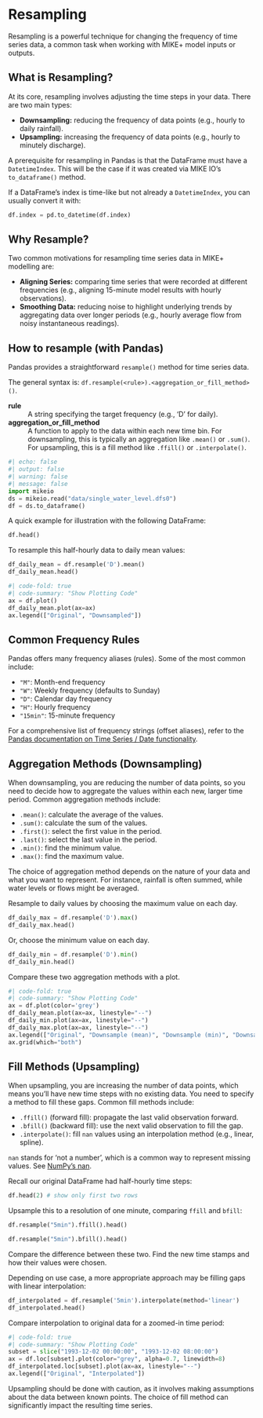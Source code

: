 # Resampling

Resampling is a powerful technique for changing the frequency of time series data, a common task when working with MIKE+ model inputs or outputs.

## What is Resampling?

At its core, resampling involves adjusting the time steps in your data. There are two main types:

*   **Downsampling:** reducing the frequency of data points (e.g., hourly to daily rainfall).
*   **Upsampling:** increasing the frequency of data points (e.g., hourly to minutely discharge).

A prerequisite for resampling in Pandas is that the DataFrame must have a `DatetimeIndex`. This will be the case if it was created via MIKE IO's `to_dataframe()` method.

::: {.callout-tip}
If a DataFrame's index is time-like but not already a `DatetimeIndex`, you can usually convert it with:

```python
df.index = pd.to_datetime(df.index)
```
:::

## Why Resample?

Two common motivations for resampling time series data in MIKE+ modelling are:

*   **Aligning Series:** comparing time series that were recorded at different frequencies (e.g., aligning 15-minute model results with hourly observations).
*   **Smoothing Data:** reducing noise to highlight underlying trends by aggregating data over longer periods (e.g., hourly average flow from noisy instantaneous readings).

## How to resample (with Pandas)

Pandas provides a straightforward `resample()` method for time series data. 

The general syntax is: `df.resample(<rule>).<aggregation_or_fill_method>()`.

**rule**
: A string specifying the target frequency (e.g., 'D' for daily).

**aggregation_or_fill_method**
: A function to apply to the data within each new time bin. For downsampling, this is typically an aggregation like `.mean()` or `.sum()`. For upsampling, this is a fill method like `.ffill()` or `.interpolate()`.

```python
#| echo: false
#| output: false
#| warning: false
#| message: false
import mikeio
ds = mikeio.read("data/single_water_level.dfs0")
df = ds.to_dataframe()
```

A quick example for illustration with the following DataFrame:

```python
df.head()
```

To resample this half-hourly data to daily mean values:

```python
df_daily_mean = df.resample('D').mean()
df_daily_mean.head()
```

```python
#| code-fold: true
#| code-summary: "Show Plotting Code"
ax = df.plot()
df_daily_mean.plot(ax=ax)
ax.legend(["Original", "Downsampled"])
```

## Common Frequency Rules

Pandas offers many frequency aliases (rules). Some of the most common include:

*   `"M"`: Month-end frequency
*   `"W"`: Weekly frequency (defaults to Sunday)
*   `"D"`: Calendar day frequency
*   `"H"`: Hourly frequency
*   `"15min"`: 15-minute frequency

::: {.callout-note}
For a comprehensive list of frequency strings (offset aliases), refer to the [Pandas documentation on Time Series / Date functionality](https://pandas.pydata.org/pandas-docs/stable/user_guide/timeseries.html#offset-aliases).
:::

## Aggregation Methods (Downsampling)

When downsampling, you are reducing the number of data points, so you need to decide how to aggregate the values within each new, larger time period. Common aggregation methods include:

*   `.mean()`: calculate the average of the values.
*   `.sum()`: calculate the sum of the values.
*   `.first()`: select the first value in the period.
*   `.last()`: select the last value in the period.
*   `.min()`: find the minimum value.
*   `.max()`: find the maximum value.

::: {.callout-tip}
The choice of aggregation method depends on the nature of your data and what you want to represent. For instance, rainfall is often summed, while water levels or flows might be averaged.
:::

Resample to daily values by choosing the maximum value on each day.

```python
df_daily_max = df.resample('D').max()
df_daily_max.head()
```

Or, choose the minimum value on each day.

```python
df_daily_min = df.resample('D').min()
df_daily_min.head()
```

Compare these two aggregation methods with a plot.

```python
#| code-fold: true
#| code-summary: "Show Plotting Code"
ax = df.plot(color='grey')
df_daily_mean.plot(ax=ax, linestyle="--")
df_daily_min.plot(ax=ax, linestyle="--")
df_daily_max.plot(ax=ax, linestyle="--")
ax.legend(["Original", "Downsample (mean)", "Downsample (min)", "Downsample (max)"])
ax.grid(which="both")
```

## Fill Methods (Upsampling)

When upsampling, you are increasing the number of data points, which means you'll have new time steps with no existing data. You need to specify a method to fill these gaps. Common fill methods include:

*   `.ffill()` (forward fill): propagate the last valid observation forward.
*   `.bfill()` (backward fill): use the next valid observation to fill the gap.
*   `.interpolate()`: fill `nan` values using an interpolation method (e.g., linear, spline).

::: {.callout-note}
`nan` stands for 'not a number', which is a common way to represent missing values. See [NumPy's nan](https://numpy.org/doc/stable/reference/constants.html#numpy.nan).
:::

Recall our original DataFrame had half-hourly time steps:
```python
df.head(2) # show only first two rows
```

Upsample this to a resolution of one minute, comparing `ffill` and `bfill`:

```python
df.resample("5min").ffill().head()
```

```python
df.resample("5min").bfill().head()
```

Compare the difference between these two. Find the new time stamps and how their values were chosen.

Depending on use case, a more appropriate approach may be filling gaps with linear interpolation:

```python
df_interpolated = df.resample('5min').interpolate(method='linear')
df_interpolated.head()
```

Compare interpolation to original data for a zoomed-in time period:

```python
#| code-fold: true
#| code-summary: "Show Plotting Code"
subset = slice("1993-12-02 00:00:00", "1993-12-02 08:00:00")
ax = df.loc[subset].plot(color="grey", alpha=0.7, linewidth=8)
df_interpolated.loc[subset].plot(ax=ax, linestyle="--")
ax.legend(["Original", "Interpolated"])
```


::: {.callout-note}
Upsampling should be done with caution, as it involves making assumptions about the data between known points. The choice of fill method can significantly impact the resulting time series.
:::